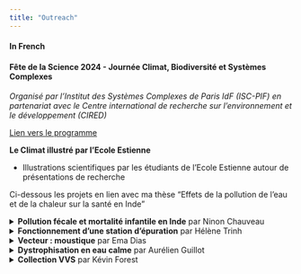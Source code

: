 ```yaml
---
title: "Outreach"
---
```


#### In French

#### **Fête de la Science 2024 - Journée Climat, Biodiversité et Systèmes Complexes**
*Organisé par l'Institut des Systèmes Complexes de Paris IdF (ISC-PIF) en partenariat avec le Centre international de recherche sur l'environnement et le développement (CIRED)*

[Lien vers le programme](https://iscpif.fr/journee-cbsc-programme/)


**Le Climat illustré par l’Ecole Estienne**

* Illustrations scientifiques par les étudiants de l'Ecole Estienne autour de présentations de recherche

Ci-dessous les projets en lien avec ma thèse "Effets de la pollution de l'eau et de la chaleur sur la santé en Inde"
 

<details>
<summary> **Pollution fécale et mortalité infantile en Inde** par Ninon Chauveau </summary>

Le diorama se compose de 4 parties :
<ul>
<li> Un nourrisson est au contact de l’eau du Gange. </li>
<li> Sous l’eau, on aperçoit les bactéries (coliformes fécaux) responsables de certaines maladies mortelles pour les enfants dont le système immunitaire ne s’est pas encore développé. </li>
<li> Le nourrisson, de plus en plus contaminé, risque de mourir. </li>
<li> La cause : en 2020, moins de 30% des eaux usées urbaines sont traitées en Inde, il n’y a pas assez de stations d’épuration et les eaux usées des toilettes sont directement jetées dans le fleuve. </li>
</ul>

 <img src="./docs/media/Pollution_fecale/F62696EC-AC6C-4944-B045-939B4C5A39E5.jpg"  width="700">
 <img src="./docs/media/Pollution_fecale/E93FB806-BC0D-4722-A575-9828C0353A92.jpg"  width="700">
 <img src="./docs/media/Pollution_fecale/F2E3B85F-89E7-4A95-9964-BFAB9ED18557.jpg"  width="700">
 <img src="./docs/media/Pollution_fecale/9D5E70EF-0D15-4BE6-8FDF-2D6E0F2191EA.jpg"  width="700">
 <img src="./docs/media/Pollution_fecale/BA02E334-4A31-4699-9C6F-16D70063ABE7.jpg" width="700">
</details>

<details>
<summary> **Fonctionnement d'une station d'épuration** par Hélène Trinh </summary>

Une station d’épuration est un centre de traitement des eaux usées, dont le but est de purifier les eaux urbaines issues de nos habitations et de nos industries avant leur rejet dans le milieu naturel. Elle joue un rôle essentiel en maintenant la propreté de nos rivières et lacs, ainsi que notre santé en garantissant la sécurité de l’eau. Pour mieux comprendre les étapes de traitement, un livret est à disposition !

 <video width="700" height="550" controls>
  <source src="./docs/media/Station_epuration/IMGL9531.mp4" type="video/mp4">
  Your browser does not support the video tag.
</video>
</details>

<details>
<summary> **Vecteur : moustique** par Ema Dias </summary>

Ce dépliant accordéon vise à sensibiliser sur l'impact du réchauffement climatique sur la santé publique, notamment en Inde. 

Le support explique comment la hausse des températures favorise le développement des moustiques, entraînant ainsi une propagation accrue du paludisme, une infection parasitaire qui cause la désintégration des globules rouges et, par conséquent, de l'anémie ainsi que d’autres symptômes. 

 <img src="./docs/media/Paludisme/2vecteur-moustique.gif"  alt="Gif" width="700">
  <img src="./docs/media/Paludisme/vecteur-moustique-1.png"  width="700">
  <img src="./docs/media/Paludisme/vecteur-moustique-2.png"  width="700">
  <img src="./docs/media/Paludisme/vecteur-moustique-3.png"  width="700">
  <img src="./docs/media/Paludisme/vecteur-moustique-4.png"  width="700">
  <img src="./docs/media/Paludisme/vecteur-moustique-5.png"  width="700">
  <img src="./docs/media/Paludisme/vecteur-moustique-6.png"  width="700">
</details>
 
<details>
<summary> **Dystrophisation en eau calme** par Aurélien Guillot </summary>

La dystrophisation est une accumulation excessive de nutriments anthropiques dans un milieu aquatique, provoquant une prolifération de la végétation et une diminution de la biodiversité.

Ce Leporello propose une synthèse visuelle de ce processus, sur un même étang, ainsi que de quelques solutions pour y remédier. La bande inférieure illustre la disparition progressive de la biodiversité, remplacée par des algues dévastatrices. 

 <img src="./docs/media/Dystrophisation/DYSTROPHISATION 1.jpg"  width="700">
 <img src="./docs/media/Dystrophisation/DYSTROPHISATION 3.jpg"  width="700">
</details>

<details>
<summary> **Collection VVS** par Kévin Forest </summary>

Ce projet vise à mettre en avant la notion, trop méconnue, de «valeur de la vie statistique» (VVS). 

Il se présente sous forme d’une collection de trois cartes interactives, chacune illustrant des protagonistes d’origines différentes, avec leur VVS respective. Une tirette permet de visualiser cette valeur en unité de Big Mac (index pour comparer le pouvoir d'achat entre les pays proposé par le journal *The Economist*). Lors de l’ouverture de chaque carte, un pop-up représentant un objet de valeur équivalente apparaît, permettant ainsi de visualiser concrètement les écarts entre les pays. Le tout est accompagné d’une notice, détaillant de manière plus précise les concepts de VVS et d’unité Big Mac.

 <img src="./docs/media/VVS/trio_carte_VVS.png"  width="700">
 <img src="./docs/media/VVS/Inde_VVS.png"  width="700">
 <img src="./docs/media/VVS/inde_mi_ouvert.png"  width="700">
 <img src="./docs/media/VVS/tel_ouvert_VVS.png"  width="700">
</details>